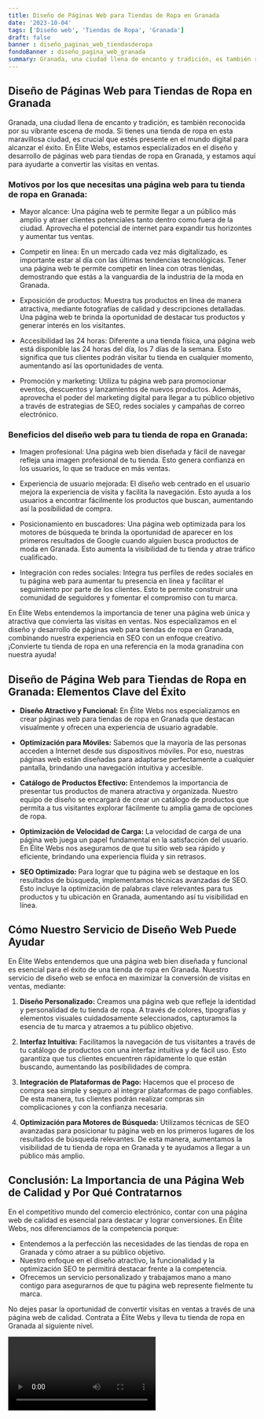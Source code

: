 ```yaml
---
title: Diseño de Páginas Web para Tiendas de Ropa en Granada
date: '2023-10-04'
tags: ['Diseño web', 'Tiendas de Ropa', 'Granada']
draft: false
banner : diseño_paginas_web_tiendasderopa
fondoBanner : diseño_pagina_web_granada
summary: Granada, una ciudad llena de encanto y tradición, es también reconocida por su vibrante escena de moda. Si tienes una tienda de ropa en esta maravillosa ciudad, es crucial que estés presente en el mundo digital para alcanzar el éxito. En Élite Webs, estamos especializados en el diseño y desarrollo de páginas web para tiendas de ropa en Granada, y estamos aquí para ayudarte a convertir las visitas en ventas. 
---
```


## Diseño de Páginas Web para Tiendas de Ropa en Granada

Granada, una ciudad llena de encanto y tradición, es también reconocida por su vibrante escena de moda. Si tienes una tienda de ropa en esta maravillosa ciudad, es crucial que estés presente en el mundo digital para alcanzar el éxito. En Élite Webs, estamos especializados en el diseño y desarrollo de páginas web para tiendas de ropa en Granada, y estamos aquí para ayudarte a convertir las visitas en ventas. 

### Motivos por los que necesitas una página web para tu tienda de ropa en Granada:

- Mayor alcance: Una página web te permite llegar a un público más amplio y atraer clientes potenciales tanto dentro como fuera de la ciudad. Aprovecha el potencial de internet para expandir tus horizontes y aumentar tus ventas.

- Competir en línea: En un mercado cada vez más digitalizado, es importante estar al día con las últimas tendencias tecnológicas. Tener una página web te permite competir en línea con otras tiendas, demostrando que estás a la vanguardia de la industria de la moda en Granada.

- Exposición de productos: Muestra tus productos en línea de manera atractiva, mediante fotografías de calidad y descripciones detalladas. Una página web te brinda la oportunidad de destacar tus productos y generar interés en los visitantes.

- Accesibilidad las 24 horas: Diferente a una tienda física, una página web está disponible las 24 horas del día, los 7 días de la semana. Esto significa que tus clientes podrán visitar tu tienda en cualquier momento, aumentando así las oportunidades de venta.

- Promoción y marketing: Utiliza tu página web para promocionar eventos, descuentos y lanzamientos de nuevos productos. Además, aprovecha el poder del marketing digital para llegar a tu público objetivo a través de estrategias de SEO, redes sociales y campañas de correo electrónico.

### Beneficios del diseño web para tu tienda de ropa en Granada:

- Imagen profesional: Una página web bien diseñada y fácil de navegar refleja una imagen profesional de tu tienda. Esto genera confianza en los usuarios, lo que se traduce en más ventas.

- Experiencia de usuario mejorada: El diseño web centrado en el usuario mejora la experiencia de visita y facilita la navegación. Esto ayuda a los usuarios a encontrar fácilmente los productos que buscan, aumentando así la posibilidad de compra.

- Posicionamiento en buscadores: Una página web optimizada para los motores de búsqueda te brinda la oportunidad de aparecer en los primeros resultados de Google cuando alguien busca productos de moda en Granada. Esto aumenta la visibilidad de tu tienda y atrae tráfico cualificado.

- Integración con redes sociales: Integra tus perfiles de redes sociales en tu página web para aumentar tu presencia en línea y facilitar el seguimiento por parte de los clientes. Esto te permite construir una comunidad de seguidores y fomentar el compromiso con tu marca.

En Élite Webs entendemos la importancia de tener una página web única y atractiva que convierta las visitas en ventas. Nos especializamos en el diseño y desarrollo de páginas web para tiendas de ropa en Granada, combinando nuestra experiencia en SEO con un enfoque creativo. ¡Convierte tu tienda de ropa en una referencia en la moda granadina con nuestra ayuda!

<GifSeo />

<Cta />

## Diseño de Página Web para Tiendas de Ropa en Granada: Elementos Clave del Éxito

- **Diseño Atractivo y Funcional:** En Élite Webs nos especializamos en crear páginas web para tiendas de ropa en Granada que destacan visualmente y ofrecen una experiencia de usuario agradable.

- **Optimización para Móviles:** Sabemos que la mayoría de las personas acceden a Internet desde sus dispositivos móviles. Por eso, nuestras páginas web están diseñadas para adaptarse perfectamente a cualquier pantalla, brindando una navegación intuitiva y accesible.

- **Catálogo de Productos Efectivo:** Entendemos la importancia de presentar tus productos de manera atractiva y organizada. Nuestro equipo de diseño se encargará de crear un catálogo de productos que permita a tus visitantes explorar fácilmente tu amplia gama de opciones de ropa.

- **Optimización de Velocidad de Carga:** La velocidad de carga de una página web juega un papel fundamental en la satisfacción del usuario. En Élite Webs nos aseguramos de que tu sitio web sea rápido y eficiente, brindando una experiencia fluida y sin retrasos.

- **SEO Optimizado:** Para lograr que tu página web se destaque en los resultados de búsqueda, implementamos técnicas avanzadas de SEO. Esto incluye la optimización de palabras clave relevantes para tus productos y tu ubicación en Granada, aumentando así tu visibilidad en línea.

## Cómo Nuestro Servicio de Diseño Web Puede Ayudar

En Élite Webs entendemos que una página web bien diseñada y funcional es esencial para el éxito de una tienda de ropa en Granada. Nuestro servicio de diseño web se enfoca en maximizar la conversión de visitas en ventas, mediante:

1. **Diseño Personalizado:** Creamos una página web que refleje la identidad y personalidad de tu tienda de ropa. A través de colores, tipografías y elementos visuales cuidadosamente seleccionados, capturamos la esencia de tu marca y atraemos a tu público objetivo.

2. **Interfaz Intuitiva:** Facilitamos la navegación de tus visitantes a través de tu catálogo de productos con una interfaz intuitiva y de fácil uso. Esto garantiza que tus clientes encuentren rápidamente lo que están buscando, aumentando las posibilidades de compra.

3. **Integración de Plataformas de Pago:** Hacemos que el proceso de compra sea simple y seguro al integrar plataformas de pago confiables. De esta manera, tus clientes podrán realizar compras sin complicaciones y con la confianza necesaria.

4. **Optimización para Motores de Búsqueda:** Utilizamos técnicas de SEO avanzadas para posicionar tu página web en los primeros lugares de los resultados de búsqueda relevantes. De esta manera, aumentamos la visibilidad de tu tienda de ropa en Granada y te ayudamos a llegar a un público más amplio.

## Conclusión: La Importancia de una Página Web de Calidad y Por Qué Contratarnos

En el competitivo mundo del comercio electrónico, contar con una página web de calidad es esencial para destacar y lograr conversiones. En Élite Webs, nos diferenciamos de la competencia porque:

- Entendemos a la perfección las necesidades de las tiendas de ropa en Granada y cómo atraer a su público objetivo.
- Nuestro enfoque en el diseño atractivo, la funcionalidad y la optimización SEO te permitirá destacar frente a la competencia.
- Ofrecemos un servicio personalizado y trabajamos mano a mano contigo para asegurarnos de que tu página web represente fielmente tu marca.

No dejes pasar la oportunidad de convertir visitas en ventas a través de una página web de calidad. Contrata a Élite Webs y lleva tu tienda de ropa en Granada al siguiente nivel.

<Video />

<CtaBot job='Tiendas de Ropa' city='Granada'/>

<Gmaps query='Granada+españa+maps' />